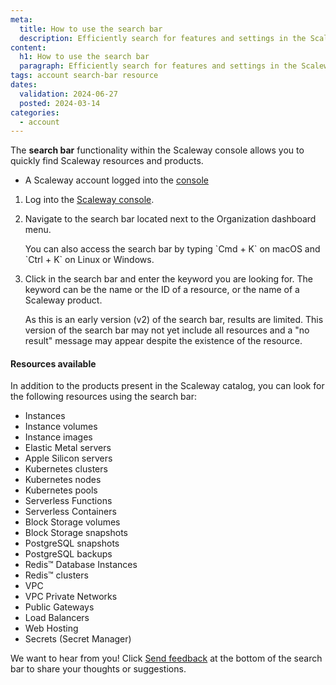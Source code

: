 ```yaml
---
meta:
  title: How to use the search bar
  description: Efficiently search for features and settings in the Scaleway console.
content:
  h1: How to use the search bar
  paragraph: Efficiently search for features and settings in the Scaleway console.
tags: account search-bar resource
dates:
  validation: 2024-06-27
  posted: 2024-03-14
categories:
  - account
---
```


The **search bar** functionality within the Scaleway console allows you to quickly find Scaleway resources and products.

<Macro id="requirements" />

- A Scaleway account logged into the [console](https://console.scaleway.com/)

1. Log into the [Scaleway console](https://console.scaleway.com/).

2. Navigate to the search bar located next to the Organization dashboard menu.

    <Message type="tip">
      You can also access the search bar by typing `Cmd + K` on macOS and `Ctrl + K` on Linux or Windows.
    </Message>

3. Click in the search bar and enter the keyword you are looking for. The keyword can be the name or the ID of a resource, or the name of a Scaleway product.

    <Message type="note">
    As this is an early version (v2) of the search bar, results are limited. This version of the search bar may not yet include all resources and a "no result" message may appear despite the existence of the resource.
    </Message>

#### Resources available

In addition to the products present in the Scaleway catalog, you can look for the following resources using the search bar: 

- Instances
- Instance volumes
- Instance images
- Elastic Metal servers
- Apple Silicon servers
- Kubernetes clusters
- Kubernetes nodes
- Kubernetes pools
- Serverless Functions
- Serverless Containers
- Block Storage volumes
- Block Storage snapshots
- PostgreSQL snapshots
- PostgreSQL backups
- Redis™ Database Instances
- Redis™ clusters
- VPC
- VPC Private Networks
- Public Gateways
- Load Balancers
- Web Hosting
- Secrets (Secret Manager)

We want to hear from you! Click [Send feedback](https://scaleway.typeform.com/to/SQc4Etpe?typeform-source=jira.infra.online.net/) at the bottom of the search bar to share your thoughts or suggestions.
